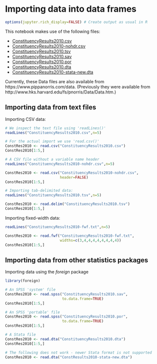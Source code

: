 # Importing data into data frames

```r
options(jupyter.rich_display=FALSE) # Create output as usual in R
```

This notebook makes use of the following files:

- [ConstituencyResults2010.csv](https://raw.githubusercontent.com/melff/dataman-r/main/data-frames/ConstituencyResults2010.csv)
- [ConstituencyResults2010-nohdr.csv](https://raw.githubusercontent.com/melff/dataman-r/main/data-frames/ConstituencyResults2010-nohdr.csv)
- [ConstituencyResults2010.tsv](https://raw.githubusercontent.com/melff/dataman-r/main/data-frames/ConstituencyResults2010.tsv)
- [ConstituencyResults2010.sav](https://raw.githubusercontent.com/melff/dataman-r/main/data-frames/ConstituencyResults2010.sav)
- [ConstituencyResults2010.por](https://raw.githubusercontent.com/melff/dataman-r/main/data-frames/ConstituencyResults2010.por)
- [ConstituencyResults2010.dta](https://raw.githubusercontent.com/melff/dataman-r/main/data-frames/ConstituencyResults2010.dta)
- [ConstituencyResults2010-stata-new.dta](https://raw.githubusercontent.com/melff/dataman-r/main/data-frames/ConstResults2010-stata-new.dta)

Currently, these Data files are also available from https://www.pippanorris.com/data.
(Previously they were available from http://www.hks.harvard.edu/fs/pnorris/Data/Data.htm.) 



## Importing data from text files


Importing CSV data:

```r
# We inspect the text file using 'readLines()'
readLines("ConstituencyResults2010.csv",n=5)
```

```r
# For the actual import we use 'read.csv()'
ConstRes2010 <- read.csv("ConstituencyResults2010.csv")
ConstRes2010[1:5,]
```

```r
# A CSV file without a variable name header
readLines("ConstituencyResults2010-nohdr.csv",n=5)
```

```r
ConstRes2010 <- read.csv("ConstituencyResults2010-nohdr.csv",
                         header=FALSE)
ConstRes2010[1:5,]
```

```r
# Importing tab-delimited data:
readLines("ConstituencyResults2010.tsv",n=5)
```

```r
ConstRes2010 <- read.delim("ConstituencyResults2010.tsv")
ConstRes2010[1:5,]
```

Importing fixed-width data:

```r
readLines("ConstituencyResults2010-fwf.txt",n=5)
```

```r
ConstRes2010 <- read.fwf("ConstituencyResults2010-fwf.txt",
                         widths=c(3,4,4,4,4,4,4,4,4))
ConstRes2010[1:5,]
```

## Importing data from other statistics packages
Importing data using the *foreign* package

```r
library(foreign)

# An SPSS 'system' file
ConstRes2010 <- read.spss("ConstituencyResults2010.sav",
                          to.data.frame=TRUE)
ConstRes2010[1:5,]
```

```r
# An SPSS 'portable' file
ConstRes2010 <- read.spss("ConstituencyResults2010.por",
                          to.data.frame=TRUE)
ConstRes2010[1:5,]
```

```r
# A Stata file
ConstRes2010 <- read.dta("ConstituencyResults2010.dta")
ConstRes2010[1:5,]
```

```r
# The following does not work - newer Stata format is not supported
ConstRes2010 <- read.dta("ConstResults2010-stata-new.dta")
```

```r

```
